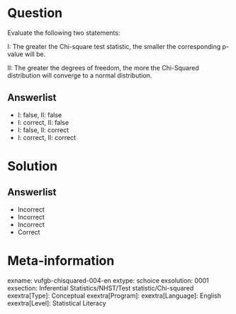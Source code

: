 Question
========
  
Evaluate the following two statements:
  
I: The greater the Chi-square test statistic, the smaller the corresponding p-value will be. 

II: The greater the degrees of freedom, the more the Chi-Squared distribution will converge to a normal distribution.


Answerlist
----------
* I: false,   II: false
* I: correct,  II: false
* I: false,   II: correct
* I: correct,  II: correct

Solution
========
  
Answerlist
----------
* Incorrect
* Incorrect
* Incorrect
* Correct

Meta-information
================
exname: vufgb-chisquared-004-en
extype: schoice
exsolution: 0001
exsection: Inferential Statistics/NHST/Test statistic/Chi-squared
exextra[Type]: Conceptual
exextra[Program]: 
exextra[Language]: English
exextra[Level]: Statistical Literacy